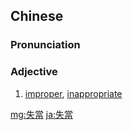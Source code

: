 {{also|失当}}
==Chinese==
{{zh-forms|s=失当}}

===Pronunciation===
{{zh-pron
|m=shīdàng
|c=sat1 dong3
|mn=qz,xm,zz:sit-tòng
|cat=a
}}

===Adjective===
{{zh-adj}}

# [[improper]], [[inappropriate]]

[[mg:失當]]
[[ja:失當]]